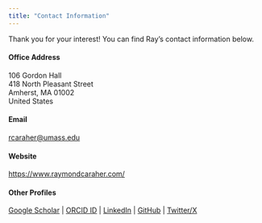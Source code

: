 ```yaml
---
title: "Contact Information"
---
```


Thank you for your interest! You can find Ray's contact information below.

#### Office Address

106 Gordon Hall \
418 North Pleasant Street \
Amherst, MA 01002 \
United States

#### Email

<rcaraher@umass.edu>

#### Website

<https://www.raymondcaraher.com/>

#### Other Profiles

[Google Scholar](https://scholar.google.com/citations?user=AyuO4s0AAAAJ&hl=en&authuser=1) | 
[ORCID ID](https://orcid.org/my-orcid?orcid=0000-0001-8256-0180) |
[LinkedIn](https://www.linkedin.com/in/raymond-caraher-476163122/) |
[GitHub](https://github.com/rpcaraher) |
[Twitter/X](https://x.com/r_carah)